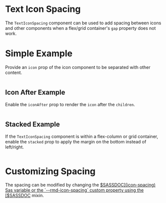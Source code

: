 # Text Icon Spacing

The `TextIconSpacing` component can be used to add spacing between icons and
other components when a flex/grid container's `gap` property does not work.

# Simple Example

Provide an `icon` prop of the icon component to be separated with other content.

```demo source="./SimpleTextIconSpacingExample.tsx"

```

## Icon After Example

Enable the `iconAfter` prop to render the `icon` after the `children`.

```demo source="./IconAfterTextIconSpacingExample.tsx"

```

## Stacked Example

If the `TextIconSpacing` component is within a flex-column or grid container,
enable the `stacked` prop to apply the margin on the bottom instead of
left/right.

```demo source="./StackedTextIconSpacingExample.tsx"

```

# Customizing Spacing

The spacing can be modified by changing the [$SASSDOC](icon-spacing) Sas
variable or the `--rmd-icon-spacing` custom property using the
[$SASSDOC](icon-set-var) mixin.

```demo source="./CustomizingSpacingExample.tsx"

```
